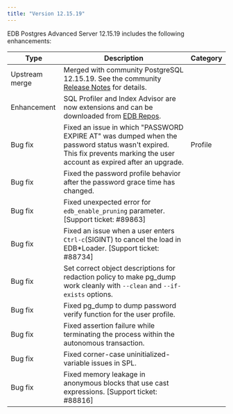```yaml
---
title: "Version 12.15.19"
---
```


EDB Postgres Advanced Server 12.15.19 includes the following enhancements:

| Type           | Description                                                                                                                          |  Category              |
| -------------- | -------------------------------------------------------------------------------------------------------------------------------------|  --------------------- |
| Upstream merge | Merged with community PostgreSQL 12.15.19. See the community [Release Notes](https://www.postgresql.org/docs/release/12.15/) for details.                          |                        |
| Enhancement    | SQL Profiler and Index Advisor are now extensions and can be downloaded from [EDB Repos](https://repos.enterprisedb.com/). |     |
| Bug fix        | Fixed an issue in which "PASSWORD EXPIRE AT" was dumped when the password status wasn't expired. This fix prevents marking the user account as expired after an upgrade. | Profile  |
| Bug fix        | Fixed the password profile behavior after the password grace time has changed. | |
| Bug fix        | Fixed unexpected error for `edb_enable_pruning` parameter. [Support ticket: #89863] |   |
| Bug fix        | Fixed an issue when a user enters `Ctrl-c`(SIGINT) to cancel the load in EDB\*Loader. [Support ticket: #88734] |  |
| Bug fix        | Set correct object descriptions for redaction policy to make pg_dump work cleanly with `--clean` and `--if-exists` options. |  |
| Bug fix        | Fixed pg_dump to dump password verify function for the user profile.  |   |
| Bug fix        | Fixed assertion failure while terminating the process within the autonomous transaction. | |
| Bug fix        | Fixed corner-case uninitialized-variable issues in SPL. | |
| Bug fix        | Fixed memory leakage in anonymous blocks that use cast expressions. [Support ticket: #88816] | |

